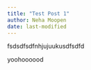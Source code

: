 ```yaml
---
title: "Test Post 1"
author: Neha Moopen
date: last-modified
---
```


fsdsdfsdfnhjujuukusdfsdfd

yoohoooood